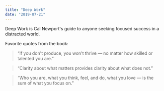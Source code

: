 ```yaml
---
title: "Deep Work"
date: "2019-07-21"
---
```


Deep Work is Cal Newport's guide to anyone seeking focused success in a distracted world.

Favorite quotes from the book:

> “If you don't produce, you won't thrive — no matter how skilled or talented you are.”

> “Clarity about what matters provides clarity about what does not.”

> “Who you are, what you think, feel, and do, what you love — is the sum of what you focus on.”
